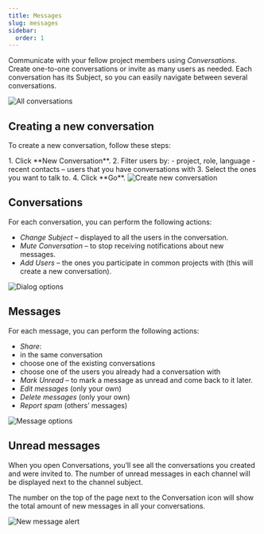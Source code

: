 ```yaml
---
title: Messages
slug: messages
sidebar:
  order: 1
---
```



Communicate with your fellow project members using *Conversations*. Create one-to-one conversations or invite as many users as needed. Each conversation has its Subject, so you can easily navigate between several conversations.

<Image src={all} alt="All conversations" />

## Creating a new conversation

To create a new conversation, follow these steps:

<Steps>
1. Click **New Conversation**.
2. Filter users by:
    - project, role, language
    - recent contacts – users that you have conversations with
3. Select the ones you want to talk to.
4. Click **Go**.
</Steps>

<Image src={createNewSearch} alt="Create new conversation" />

## Conversations

For each conversation, you can perform the following actions:

- *Change Subject* – displayed to all the users in the conversation.
- *Mute Conversation* – to stop receiving notifications about new messages.
- *Add Users* – the ones you participate in common projects with (this will create a new conversation).

<Image src={dialogOptions} alt="Dialog options" />

## Messages

For each message, you can perform the following actions:

- *Share*:
- in the same conversation
- choose one of the existing conversations
- choose one of the users you already had a conversation with
- *Mark Unread* – to mark a message as unread and come back to it later.
- *Edit messages* (only your own)
- *Delete messages* (only your own)
- *Report spam* (others’ messages)

<Image src={messageOptions} alt="Message options" />

## Unread messages

When you open Conversations, you’ll see all the conversations you created and were invited to. The number of unread messages in each channel will be displayed next to the channel subject.

The number on the top of the page next to the Conversation icon will show the total amount of new messages in all your conversations.

<Image src={alert} alt="New message alert" />

